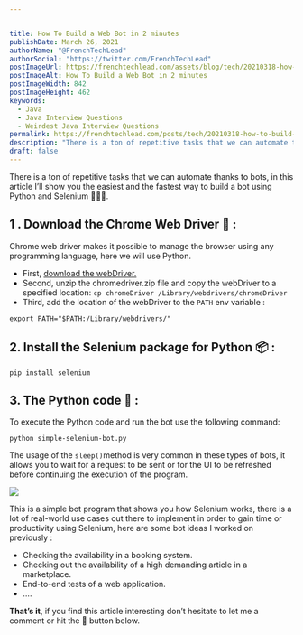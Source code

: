 ```yaml
---


title: How To Build a Web Bot in 2 minutes
publishDate: March 26, 2021
authorName: "@FrenchTechLead"
authorSocial: "https://twitter.com/FrenchTechLead"
postImageUrl: https://frenchtechlead.com/assets/blog/tech/20210318-how-to-build-a-web-bot-in-2-minutes/0.jpg
postImageAlt: How To Build a Web Bot in 2 minutes
postImageWidth: 842
postImageHeight: 462
keywords:
  - Java
  - Java Interview Questions
  - Weirdest Java Interview Questions
permalink: https://frenchtechlead.com/posts/tech/20210318-how-to-build-a-web-bot-in-2-minutes/
description: "There is a ton of repetitive tasks that we can automate thanks to bots, in this article I’ll show you the easiest and the fastest way to build a bot using Python and Selenium 🚀🚀🚀."
draft: false
---
```


There is a ton of repetitive tasks that we can automate thanks to bots, in this article I’ll show you the easiest and the fastest way to build a bot using Python and Selenium 🚀🚀🚀.


<Separator/>

1 . Download the Chrome Web Driver 🔨 :
---------------------------------------

Chrome web driver makes it possible to manage the browser using any programming language, here we will use Python.

*   First, [download the webDriver.](https://chromedriver.chromium.org/downloads)
*   Second, unzip the chromedriver.zip file and copy the webDriver to a specified location: `cp chromeDriver /Library/webdrivers/chromeDriver`
*   Third, add the location of the webDriver to the `PATH` env variable :

```
export PATH="$PATH:/Library/webdrivers/"
```

<Separator/>

2\. Install the Selenium package for Python 📦 :
------------------------------------------------

```
pip install selenium
```

<Separator/>

3\. The Python code 🐍 :
------------------------

To execute the Python code and run the bot use the following command:

```
python simple-selenium-bot.py
```

The usage of the `sleep()`method is very common in these types of bots, it allows you to wait for a request to be sent or for the UI to be refreshed before continuing the execution of the program.

<Image w="1280" h="800" src={img1} t="The Selenium Bot in Action" solo="true" />

This is a simple bot program that shows you how Selenium works, there is a lot of real-world use cases out there to implement in order to gain time or productivity using Selenium, here are some bot ideas I worked on previously :

*   Checking the availability in a booking system.
*   Checking out the availability of a high demanding article in a marketplace.
*   End-to-end tests of a web application.
*   ….

<Separator/>

**That’s it**, if you find this article interesting don’t hesitate to let me a comment or hit the 👏 button below.